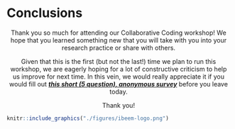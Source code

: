 # Conclusions {#conclusions}

<center>

Thank you so much for attending our Collaborative Coding workshop! We hope that you learned something new that you will take with you into your research practice or share with others. 

Given that this is the first (but not the last!) time we plan to run this workshop, we are eagerly hoping for a lot of constructive criticism to help us improve for next time. In this vein, we would really appreciate it if you would fill out [***this short (5 question), anonymous survey***](https://docs.google.com/forms/d/e/1FAIpQLSf0093WX5C4qSedb7YIfOqVxPFbG8KpQQxpAJZiuyBGLj1rQA/viewform?usp=sf_link) before you leave today.


Thank you! 
</center> 

```r

knitr::include_graphics("./figures/ibeem-logo.png")
```

